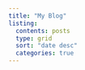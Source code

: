 ```yaml
---
title: "My Blog"
listing: 
  contents: posts
  type: grid
  sort: "date desc"
  categories: true 
---
```

